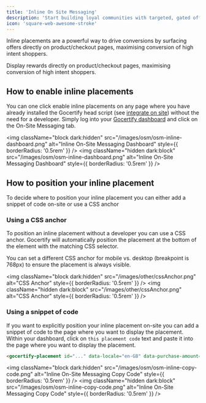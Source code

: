 ```yaml
---
title: 'Inline On Site Messaging'
description: 'Start building loyal communities with targeted, gated offers.'
icon: 'square-web-awesome-stroke'
---
```


Inline placements are a powerful way to drive conversions by surfacing offers directly on product/checkout pages, maximising conversion of high intent shoppers.

<CardGroup cols={1}>
  <Card title="In-line" href="/section/promoteOffers/on-site-placements" img="/images/osm/inlinePlacementOSM.png">
    Display rewards directly on product/checkout pages, maximising conversion of high intent shoppers.
  </Card>
</CardGroup>

## How to enable inline placements
You can one click enable inline placements on any page where you have already installed the Gocertify head script (see [integrate on site](/section/gettingStarted/integrateOnSite)) without the need for a developer.
Simply log into your [Gocertify dashboard](https://secure.gocertify.me/dashboard) and click on the On-Site Messaging tab.

<img
  className="block dark:hidden"
  src="/images/osm/osm-inline-dashboard.png"
  alt="Inline On-Site Messaging Dashboard"
  style={{ borderRadius: '0.5rem' }}
/>
<img
  className="hidden dark:block"
  src="/images/osm/osm-inline-dashboard.png"
  alt="Inline On-Site Messaging Dashboard"
  style={{ borderRadius: '0.5rem' }}
/>


## How to position your inline placement
To decide where to position your inline placement you can either add a snippet of code on-site or use a CSS anchor

### Using a CSS anchor
To position an inline placement without a developer you can use a CSS anchor. Gocertify will automatically position the placement at the bottom of the element with the matching CSS selector.

<Tip>
    You can set a different CSS anchor for mobile vs. desktop (breakpoint is 768px) to ensure the placement is always visible.
</Tip>


<img
  className="block dark:hidden"
  src="/images/other/cssAnchor.png"
  alt="CSS Anchor"
  style={{ borderRadius: '0.5rem' }}
/>
<img
  className="hidden dark:block"
  src="/images/other/cssAnchor.png"
  alt="CSS Anchor"
  style={{ borderRadius: '0.5rem' }}
/>

### Using a snippet of code
If you want to explicitly position your inline placement on-site you can add a snippet of code to the page where you want to display the placement. Within your dashboard, click on `this placement code` text and paste it into the page where you want to display the placement.

```html
<gocertify-placement id="..." data-locale="en-GB" data-purchase-amount="" ></gocertify-placement>
```

<img
  className="block dark:hidden"
  src="/images/osm/osm-inline-copy-code.png"
  alt="Inline On-Site Messaging Copy Code"
  style={{ borderRadius: '0.5rem' }}
/>
<img
  className="hidden dark:block"
  src="/images/osm/osm-inline-copy-code.png"
  alt="Inline On-Site Messaging Copy Code"
  style={{ borderRadius: '0.5rem' }}
/>



